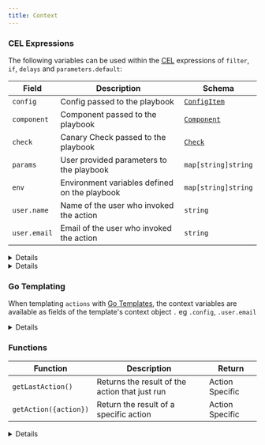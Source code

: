 ```yaml
---
title: Context
---
```



### CEL Expressions

The following variables can be used within the [CEL](/reference/scripting/cel) expressions of `filter`,  `if`,  `delays` and `parameters.default`:

| Field       | Description                              | Schema                                       |
| ----------- | ---------------------------------------- | -------------------------------------------- |
| `config`    | Config passed to the playbook            | [`ConfigItem`](/reference/config-db/config-item) |
| `component` | Component passed to the playbook         | [`Component`](/reference/topology/components)    |
| `check`     | Canary Check passed to the playbook      | [`Check`](/reference/canary-checker/check)            |
| `params`    | User provided parameters to the playbook | `map[string]string`                          |
| `env`    | Environment variables defined on the playbook | `map[string]string`                          |
| `user.name`    | Name of the user who invoked the action | `string`                          |
| `user.email`    | Email of the user who invoked the action | `string`                          |

<details summary="Conditionally Running Actions">
<div>
Playbook actions can be selectively executed based on CEL expressions. These expressions must either return

- a boolean value (`true` indicating run the action & skip the action otherwise)
- or a special function among the ones listed below

| Function    | Description                                                 |
| ----------- | ----------------------------------------------------------- |
| `always()`  | run no matter what; even if the playbook is cancelled/fails |
| `failure()` | run if any of the previous actions failed                   |
| `skip()`    | skip running this action                                    |
| `success()` | run only if all previous actions succeeded (default)        |
| `timeout()` | run only if any of the previous actions timed out           |
```yaml title="delete-kubernetes-pod.yaml" file=../../../modules/mission-control/fixtures/playbooks/exec-filter.yaml
```
</div>
</details>

<details summary="Defaulting Parameters">
<div>
```yaml title="delete-kubernetes-pod.yaml"
apiVersion: mission-control.flanksource.com/v1
kind: Playbook
metadata:
  name: edit
spec:
  title: 'Edit Kustomize Resource'
  icon: flux
  parameters:
    //highligh-next-line
    - default: 'chore: update $(.config.type)/$(.config.name)'
      name: commit_message
```
</div>
</details>

### Go Templating

When templating `actions` with [Go Templates](/reference/scripting/gotemplate), the context variables are available as fields of the template's context object `.` eg `.config`, `.user.email`

<details summary="Templating Actions">
<div>
```yaml title="delete-kubernetes-pod.yaml" file=../../../modules/mission-control/fixtures/playbooks/scale-deployment.yaml {16}
```
</div>
</details>

### Functions

| Function       | Description                              | Return                                       |
| ----------- | ---------------------------------------- | -------------------------------------------- |
|`getLastAction()` |	Returns the result of the action that just run	| Action Specific |
|`getAction({action})` |	Return the result of a specific action	 |Action Specific |


<details summary="Reusing Action Results">
<div>
```yaml title="action-results.yaml" file=../../../modules/mission-control/fixtures/playbooks/action-result.yaml
```
</div>
</details>
